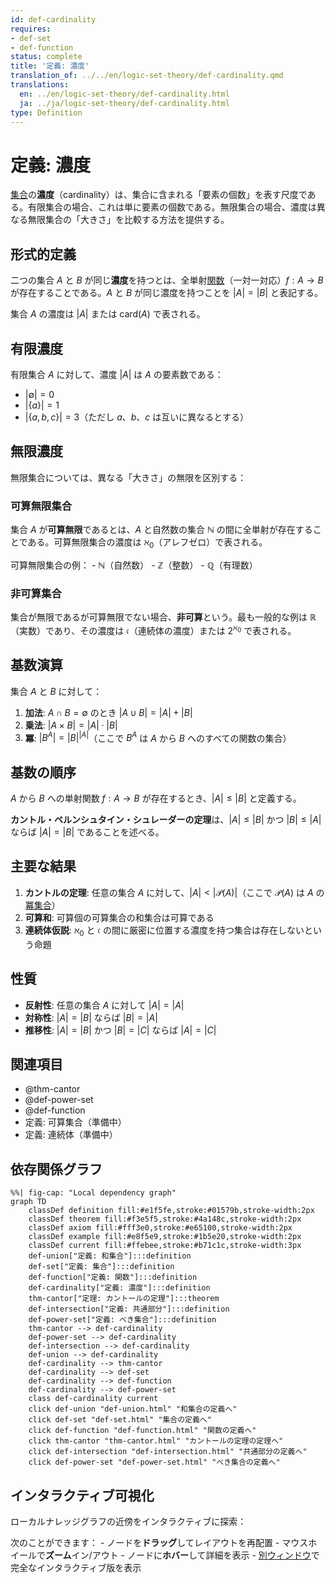 ```yaml
---
id: def-cardinality
requires:
- def-set
- def-function
status: complete
title: '定義: 濃度'
translation_of: ../../en/logic-set-theory/def-cardinality.qmd
translations:
  en: ../en/logic-set-theory/def-cardinality.html
  ja: ../ja/logic-set-theory/def-cardinality.html
type: Definition
---
```


# 定義: 濃度 {#def-cardinality}

[集合](def-set.qmd)の**濃度**（cardinality）は、集合に含まれる「要素の個数」を表す尺度である。有限集合の場合、これは単に要素の個数である。無限集合の場合、濃度は異なる無限集合の「大きさ」を比較する方法を提供する。

## 形式的定義

二つの集合 $A$ と $B$ が同じ**濃度**を持つとは、全単射[関数](def-function.qmd)（一対一対応）$f: A \to B$ が存在することである。$A$ と $B$ が同じ濃度を持つことを $|A| = |B|$ と表記する。

集合 $A$ の濃度は $|A|$ または $\text{card}(A)$ で表される。

## 有限濃度

有限集合 $A$ に対して、濃度 $|A|$ は $A$ の要素数である：

- $|\emptyset| = 0$
- $|\{a\}| = 1$
- $|\{a, b, c\}| = 3$（ただし $a$、$b$、$c$ は互いに異なるとする）

## 無限濃度

無限集合については、異なる「大きさ」の無限を区別する：

### 可算無限集合

集合 $A$ が**可算無限**であるとは、$A$ と自然数の集合 $\mathbb{N}$ の間に全単射が存在することである。可算無限集合の濃度は $\aleph_0$（アレフゼロ）で表される。

可算無限集合の例：
- $\mathbb{N}$（自然数）
- $\mathbb{Z}$（整数）
- $\mathbb{Q}$（有理数）

### 非可算集合

集合が無限であるが可算無限でない場合、**非可算**という。最も一般的な例は $\mathbb{R}$（実数）であり、その濃度は $\mathfrak{c}$（連続体の濃度）または $2^{\aleph_0}$ で表される。

## 基数演算

集合 $A$ と $B$ に対して：

1. **加法**: $A \cap B = \emptyset$ のとき $|A \cup B| = |A| + |B|$
2. **乗法**: $|A \times B| = |A| \cdot |B|$
3. **冪**: $|B^A| = |B|^{|A|}$（ここで $B^A$ は $A$ から $B$ へのすべての関数の集合）

## 基数の順序

$A$ から $B$ への単射関数 $f: A \to B$ が存在するとき、$|A| \leq |B|$ と定義する。

**カントル・ベルンシュタイン・シュレーダーの定理**は、$|A| \leq |B|$ かつ $|B| \leq |A|$ ならば $|A| = |B|$ であることを述べる。

## 主要な結果

1. **カントルの定理**: 任意の集合 $A$ に対して、$|A| < |\mathcal{P}(A)|$（ここで $\mathcal{P}(A)$ は $A$ の[冪集合](def-power-set.qmd)）
2. **可算和**: 可算個の可算集合の和集合は可算である
3. **連続体仮説**: $\aleph_0$ と $\mathfrak{c}$ の間に厳密に位置する濃度を持つ集合は存在しないという命題

## 性質

- **反射性**: 任意の集合 $A$ に対して $|A| = |A|$
- **対称性**: $|A| = |B|$ ならば $|B| = |A|$
- **推移性**: $|A| = |B|$ かつ $|B| = |C|$ ならば $|A| = |C|$

## 関連項目

- @thm-cantor
- @def-power-set
- @def-function
- 定義: 可算集合（準備中）
- 定義: 連続体（準備中）

## 依存関係グラフ

```mermaid
%%| fig-cap: "Local dependency graph"
graph TD
    classDef definition fill:#e1f5fe,stroke:#01579b,stroke-width:2px
    classDef theorem fill:#f3e5f5,stroke:#4a148c,stroke-width:2px
    classDef axiom fill:#fff3e0,stroke:#e65100,stroke-width:2px
    classDef example fill:#e8f5e9,stroke:#1b5e20,stroke-width:2px
    classDef current fill:#ffebee,stroke:#b71c1c,stroke-width:3px
    def-union["定義: 和集合"]:::definition
    def-set["定義: 集合"]:::definition
    def-function["定義: 関数"]:::definition
    def-cardinality["定義: 濃度"]:::definition
    thm-cantor["定理: カントールの定理"]:::theorem
    def-intersection["定義: 共通部分"]:::definition
    def-power-set["定義: べき集合"]:::definition
    thm-cantor --> def-cardinality
    def-power-set --> def-cardinality
    def-intersection --> def-cardinality
    def-union --> def-cardinality
    def-cardinality --> thm-cantor
    def-cardinality --> def-set
    def-cardinality --> def-function
    def-cardinality --> def-power-set
    class def-cardinality current
    click def-union "def-union.html" "和集合の定義へ"
    click def-set "def-set.html" "集合の定義へ"
    click def-function "def-function.html" "関数の定義へ"
    click thm-cantor "thm-cantor.html" "カントールの定理の定理へ"
    click def-intersection "def-intersection.html" "共通部分の定義へ"
    click def-power-set "def-power-set.html" "べき集合の定義へ"
```

## インタラクティブ可視化

ローカルナレッジグラフの近傍をインタラクティブに探索：

::: {.graph-viz data-id="def-cardinality" data-width="700" data-height="500"}
:::

次のことができます：
- ノードを**ドラッグ**してレイアウトを再配置
- マウスホイールで**ズーム**イン/アウト
- ノードに**ホバー**して詳細を表示
- [別ウィンドウ](../../output/interactive/def-cardinality.html){target="_blank"}で完全なインタラクティブ版を表示
